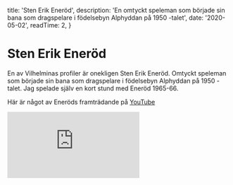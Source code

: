 
  title: 'Sten Erik Eneröd',
  description: 'En omtyckt speleman som började sin bana som dragspelare i födelsebyn Alphyddan på 1950 -talet',
  date: '2020-05-02',
  readTime: 2,
}



# Sten Erik Eneröd

En av Vilhelminas profiler är onekligen Sten Erik Eneröd. Omtyckt speleman som började sin bana som dragspelare i födelsebyn Alphyddan på 1950 -talet. Jag spelade själv en kort stund med Eneröd 1965-66.


Här är något av Eneröds framträdande på [YouTube](https://www.youtube.com/watch?v=rpqHAW-QBZU&feature=share)

<div className="youtube-video">
<iframe src="https://www.youtube.com/embed/rpqHAW-QBZU" frameBorder="0" allow="accelerometer; autoplay; clipboard-write; encrypted-media; gyroscope; picture-in-picture" allowFullScreen></iframe>
</div>
